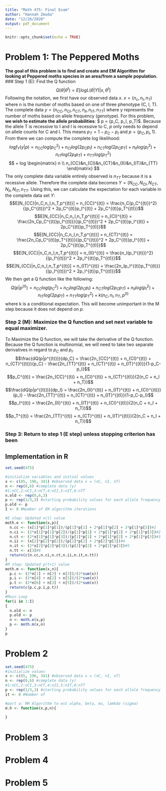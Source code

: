 ```yaml
---
title: "Math 475: Final Exam"
author: "Hannah Zmuda"
date: "12/26/2020"
output: pdf_document
---
```


```r
knitr::opts_chunk$set(echo = TRUE)
```

# Problem 1: The Peppered Moths
**The goal of this problem is to find and create and EM Algorithm for looking at Peppered moths species in an area/from a sample population.**
### Step 1 (E): Find the Q function
$$Q(\theta | \theta^t) = E[log L(\theta | Y) | x, \theta^t]$$
Following the notation, we first have our observed data $x$. $x = (n_c, n_I, n_T)$ where n is the number of moths based on one of three phenotype (C, I, T). The complete data $y = (n_{CC}, n_{CI}, n_{CT}, n_{II}, n_{IT}, n_{TT})$ where y represents the number of moths based on allele frequency (genotype). For this problem, **we wish to estimate the allele probabilities**: $ p = (p_C, p_I, p_T)$. Because the allele T is recessive to I and I is recessive to C, $p$ only needs to depend on allele counts for C and I. This means $p_T = 1 - p_C - p_I$ and $p = (p_C, p_I, 1)$. 
From there we can compute the complete log likelihood:
$$log f_Y(y|p) = n_{CC}log(p_C^2) + n_{CI} log(2p_Cp_I) + n_{CT}log(2p_Cp_T) + n_{II}log(p_I^2) + n_{IT} log(2p_I p_T) + n_{TT} log(p_T^2)$$ $$ + log
\begin{matrix}
n \\ 
n_{CC}&n_{CI}&n_{CT}&n_{II}&n_{IT}&n_{TT}
\end{matrix}
$$
The only complete data variable entirely observed is $n_{TT}$ because it is a recessive allele. Therefore the complete data becomes $Y = (N_{CC},N_{CI},N_{CT},N_{II}, N_{IT}, n_{TT}$. Using this, we can calculate the expectation for each variable in the complete data set $Y$:
$$E[N_{CC}|n_C,n_I,n_T,p^{(t)}] = n_{CC}^{(t)} = \frac{n_C(p_C^{(t)})^2}{(p_C^{(t)})^2 + 2p_C^{(t)}p_I^{(t)} + 2p_C^{(t)}p_T^{(t)}}$$
$$E[N_{CC}|n_C,n_I,n_T,p^{(t)}] = n_{CI}^{(t)} = \frac{2n_Cp_C^{(t)}p_I^{(t)}}{(p_C^{(t)})^2 + 2p_C^{(t)}p_I^{(t)} + 2p_C^{(t)}p_T^{(t)}}$$
$$E[N_{CC}|n_C,n_I,n_T,p^{(t)}] = n_{CT}^{(t)} = \frac{2n_Cp_C^{(t)}p_T^{(t)}}{(p_C^{(t)})^2 + 2p_C^{(t)}p_I^{(t)} + 2p_C^{(t)}p_T^{(t)}}$$
$$E[N_{CC}|n_C,n_I,n_T,p^{(t)}] = n_{II}^{(t)} = \frac{n_I(p_I^{(t)})^2}{(p_I^{(t)})^2 + 2p_I^{(t)}p_T^{(t)}}$$
$$E[N_{CC}|n_C,n_I,n_T,p^{(t)}] = n_{IT}^{(t)} = \frac{2n_Ip_I^{(t)}p_T^{(t)}}{(p_I^{(t)})^2 + 2p_I^{(t)}p_T^{(t)}}$$
We then get a Q function like the following:
$$Q(p|p^{(t)}) = n_{CC}log(p_C^2) + n_{CI} log(2p_Cp_I) + n_{CT}log(2p_Cp_T) + n_{II}log(p_I^2) + n_{IT} log(2p_I p_T) + n_{TT} log(p_T^2) + k(n_C, n_I, n_T, p^{(t)}$$
where k is a conditional expectation. This will become unimportant in the M step because it does not depend on $p$.

### Step 2 (M): Maximize the Q function and set next variable to equal maximizer.
To Maximize the Q function, we will take the derivative of the Q function. Because the Q function is multinomial, we will need to take two separate derivatives in regard to $p_C$ and $p_I$.
$$\frac{dQ(p|p^{(t)})}{dp_C} = \frac{2n_{CC}^{(t)} + n_{CI}^{(t)} + n_{CT}^{(t)}}{p_C} - \frac{2n_{TT}^{(t)} + n_{CT}^{(t)} + n_{IT}^{(t)}}{1-p_C-p_I}$$
$$p_C^{(t)} = \frac{2n_{CC}^{(t)} + n_{CI}^{(t)} + n_{CT}^{(t)}}{2(n_C + n_I + n_T)}$$
$$\frac{dQ(p|p^{(t)})}{dp_I} = \frac{2n_{II}^{(t)} + n_{IT}^{(t)} + n_{CI}^{(t)}}{p_I} - \frac{2n_{TT}^{(t)} + n_{CT}^{(t)} + n_{IT}^{(t)}}{1-p_C-p_I}$$
$$p_I^{(t)} = \frac{2n_{II}^{(t)} + n_{IT}^{(t)} + n_{CI}^{(t)}}{2(n_C + n_I + n_T)}$$
$$p_T^{(t)} = \frac{2n_{TT}^{(t)} + n_{CT}^{(t)} + n_{IT}^{(t)}}{2(n_C + n_I + n_T)}$$

### Step 3: Return to step 1 (E step) unless stopping criterion has been

## Implementation in R

```r
set.seed(475)

#initialize variables and initial values
x <- c(85, 196, 341) #observed data x = (nC, nI, nT)
n <- rep(0,6) #complete data (y)
#1:nCC,2:nCI,3:nCT,4:nII,5:nIT,6:nTT
n.old <- rep(0,6,3)
p <- rep(1/3,3) #starting probability values for each allele frequency 1:pC, 2:pI, 3:pT
p.old <- p
I <- 8 #Number of EM algorithm iterations

#E step: Updated n(t) value
moth.e <- function(x,p){
  n.cc <- (x[1]*p[1]*p[1])/(p[1]*p[1] + 2*p[1]*p[2] + 2*p[1]*p[3])#1
  n.ci <- (2*x[1]*p[1]*p[2])/(p[1]*p[1] + 2*p[1]*p[2] + 2*p[1]*p[3])#2
  n.ct <- (2*x[1]*p[1]*p[3])/(p[1]*p[1] + 2*p[1]*p[2] + 2*p[1]*p[3])#3
  n.ii <- (x[2]*p[2]*p[2])/(p[2]*p[2] + 2*p[2]*p[3])#4
  n.it <- (2*x[2]*p[2]*p[3])/(p[2]*p[2] + 2*p[2]*p[3])#5
  n.tt <- x[3]#6
  return(c(n.cc,n.ci,n.ct,n.ii,n.it,n.tt))
}
#M step: Updated p(t+1) value 
moth.m <- function(x,n){
  p.c <- (2*n[1] + n[2] + n[3])/(2*sum(x))
  p.i <- (2*n[4] + n[2] + n[5])/(2*sum(x))
  p.t <- (2*n[6] + n[3] + n[5])/(2*sum(x))
  return(c(p.c,p.i,p.t))
}
#Main Loop
for(i in 1:I)
{
  n.old <- n
  p.old <- p
  n <- moth.e(x,p)
  p <- moth.m(x,n)
}
p

```

\newpage
# Problem 2
```r
set.seed(475)
#initialize values
x <- c(85, 196, 341) #observed data x = (nC, nI, nT)
n <- rep(0,6) #complete data (y)
#1:nCC,2:nCI,3:nCT,4:nII,5:nIT,6:nTT
p <- rep(1/3,3) #starting probability values for each allele frequency 1:pC, 2:pI, 3:pT
it <- 8 #Number of 

#part a: MH Algorithm to est alpha, beta, mu, lambda (sigma)
m.h <- function(x,p,n){
  
}


```

\newpage
# Problem 3

\newpage 
# Problem 4

\newpage 
# Problem 5